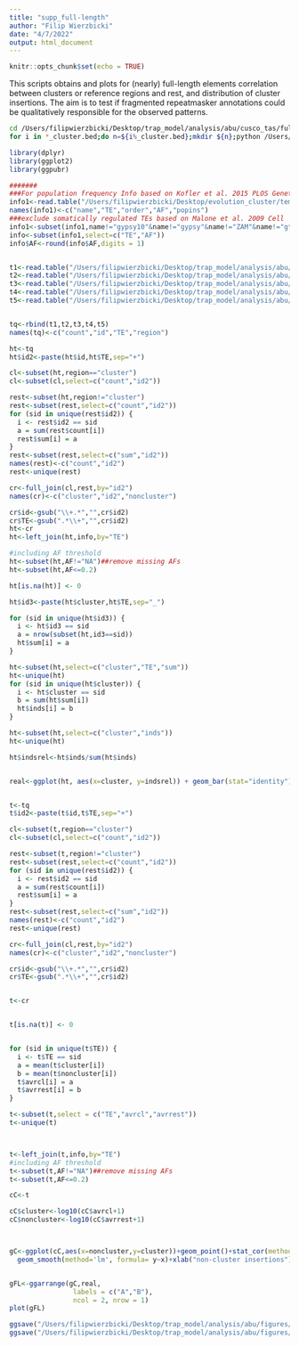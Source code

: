 ```yaml
---
title: "supp_full-length"
author: "Filip Wierzbicki"
date: "4/7/2022"
output: html_document
---
```

  
```r
knitr::opts_chunk$set(echo = TRUE)
```

This scripts obtains and plots for (nearly) full-length elements correlation between clusters or reference regions and rest, and distribution of cluster insertions.
The aim is to test if fragmented repeatmasker annotations could be qualitatively responsible for the observed patterns.



```bash
cd /Users/filipwierzbicki/Desktop/trap_model/analysis/abu/cusco_tas/full-length/combined-distinct
for i in *_cluster.bed;do n=${i%_cluster.bed};mkdir ${n};python /Users/filipwierzbicki/Desktop/trap_model/sourceforge/trapmodel-code/helper-scripts/assembly_TE-abundance_3types-full_length.py --clu $i --ref ../../ref_recover/ref_bed/${n}_ref.bed --rm /Users/filipwierzbicki/Desktop/trap_model/analysis/abu/whole-genome/repeatmasker/${n}.fasta.out --output ${n}/ --sample ${n} --approach FL-gapless_cusco_tas --minlen 100 --maxdiv 10.0 ;done
```

```R

library(dplyr)
library(ggplot2)
library(ggpubr)

#######
###For population frequency Info based on Kofler et al. 2015 PLOS Genetics
info1<-read.table("/Users/filipwierzbicki/Desktop/evolution_cluster/temp/TEfamInfo_correct")
names(info1)<-c("name","TE","order","AF","popins")
###exclude somatically regulated TEs based on Malone et al. 2009 Cell
info1<-subset(info1,name!="gypsy10"&name!="gypsy"&name!="ZAM"&name!="gtwin"&name!="gypsy5"&name!="Tabor")
info<-subset(info1,select=c("TE","AF"))
info$AF<-round(info$AF,digits = 1)


t1<-read.table("/Users/filipwierzbicki/Desktop/trap_model/analysis/abu/cusco_tas/full-length/combined-distinct/Canton-S_FL-gapless_cusco_tas_summary.forR")
t2<-read.table("/Users/filipwierzbicki/Desktop/trap_model/analysis/abu/cusco_tas/full-length/combined-distinct/DGRP-732_FL-gapless_cusco_tas_summary.forR")
t3<-read.table("/Users/filipwierzbicki/Desktop/trap_model/analysis/abu/cusco_tas/full-length/combined-distinct/Iso1_FL-gapless_cusco_tas_summary.forR")
t4<-read.table("/Users/filipwierzbicki/Desktop/trap_model/analysis/abu/cusco_tas/full-length/combined-distinct/Oregon-R_FL-gapless_cusco_tas_summary.forR")
t5<-read.table("/Users/filipwierzbicki/Desktop/trap_model/analysis/abu/cusco_tas/full-length/combined-distinct/Pi2_FL-gapless_cusco_tas_summary.forR")


tq<-rbind(t1,t2,t3,t4,t5)
names(tq)<-c("count","id","TE","region")

ht<-tq
ht$id2<-paste(ht$id,ht$TE,sep="+")

cl<-subset(ht,region=="cluster")
cl<-subset(cl,select=c("count","id2"))

rest<-subset(ht,region!="cluster")
rest<-subset(rest,select=c("count","id2"))
for (sid in unique(rest$id2)) { 
  i <- rest$id2 == sid
  a = sum(rest$count[i])
  rest$sum[i] = a
}
rest<-subset(rest,select=c("sum","id2"))
names(rest)<-c("count","id2")
rest<-unique(rest)

cr<-full_join(cl,rest,by="id2")
names(cr)<-c("cluster","id2","noncluster")

cr$id<-gsub("\\+.*","",cr$id2)
cr$TE<-gsub(".*\\+","",cr$id2)
ht<-cr
ht<-left_join(ht,info,by="TE")

#including AF threshold
ht<-subset(ht,AF!="NA")##remove missing AFs
ht<-subset(ht,AF<=0.2)

ht[is.na(ht)] <- 0

ht$id3<-paste(ht$cluster,ht$TE,sep="_")

for (sid in unique(ht$id3)) { 
  i <- ht$id3 == sid
  a = nrow(subset(ht,id3==sid))
  ht$sum[i] = a
}

ht<-subset(ht,select=c("cluster","TE","sum"))
ht<-unique(ht)
for (sid in unique(ht$cluster)) { 
  i <- ht$cluster == sid
  b = sum(ht$sum[i])
  ht$inds[i] = b
}

ht<-subset(ht,select=c("cluster","inds"))
ht<-unique(ht)

ht$indsrel<-ht$inds/sum(ht$inds)


real<-ggplot(ht, aes(x=cluster, y=indsrel)) + geom_bar(stat="identity")+ylab("frequency of individuals")+xlab("number of cluster insertions")#+ geom_vline( xintercept =alq,col="red") + geom_vline( xintercept =auq,col="red")#+xlim(-1,160)+ylim(0,0.35)


t<-tq
t$id2<-paste(t$id,t$TE,sep="+")

cl<-subset(t,region=="cluster")
cl<-subset(cl,select=c("count","id2"))

rest<-subset(t,region!="cluster")
rest<-subset(rest,select=c("count","id2"))
for (sid in unique(rest$id2)) { 
  i <- rest$id2 == sid
  a = sum(rest$count[i])
  rest$sum[i] = a
}
rest<-subset(rest,select=c("sum","id2"))
names(rest)<-c("count","id2")
rest<-unique(rest)

cr<-full_join(cl,rest,by="id2")
names(cr)<-c("cluster","id2","noncluster")

cr$id<-gsub("\\+.*","",cr$id2)
cr$TE<-gsub(".*\\+","",cr$id2)


t<-cr


t[is.na(t)] <- 0


for (sid in unique(t$TE)) { 
  i <- t$TE == sid
  a = mean(t$cluster[i])
  b = mean(t$noncluster[i])
  t$avrcl[i] = a
  t$avrrest[i] = b
}

t<-subset(t,select = c("TE","avrcl","avrrest"))
t<-unique(t)



t<-left_join(t,info,by="TE")
#including AF threshold
t<-subset(t,AF!="NA")##remove missing AFs
t<-subset(t,AF<=0.2)

cC<-t

cC$cluster<-log10(cC$avrcl+1)
cC$noncluster<-log10(cC$avrrest+1)



gC<-ggplot(cC,aes(x=noncluster,y=cluster))+geom_point()+stat_cor(method = "pearson", label.x = 0.1, label.y = 1,size=3)+ 
  geom_smooth(method='lm', formula= y~x)+xlab("non-cluster insertions")+ylab("cluster insertions")+scale_x_continuous(breaks=c(0,1,2,3),labels=c("0","9","99","999"))+scale_y_continuous(breaks=c(0,1,2,3),labels=c("0","9","99","999"))


gFL<-ggarrange(gC,real,
                labels = c("A","B"),
                ncol = 2, nrow = 1)
plot(gFL)

ggsave("/Users/filipwierzbicki/Desktop/trap_model/analysis/abu/figures/Full-length_cuscoTAS.png",width=8,height=6)
ggsave("/Users/filipwierzbicki/Desktop/trap_model/analysis/abu/figures/Full-length_cuscoTAS.pdf",width=8,height=6)

```
